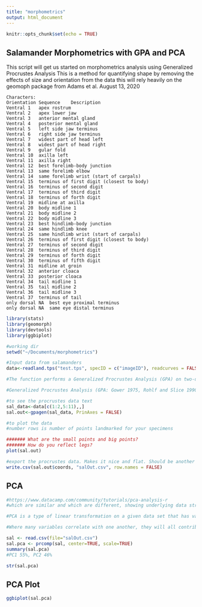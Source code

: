 ```yaml
---
title: "morphometrics"
output: html_document
---
```


```r
knitr::opts_chunk$set(echo = TRUE)
```

## Salamander Morphometrics with GPA and PCA
This script will get us started on morphometrics analysis using Generalized Procrustes Analysis
This is a method for quantifying shape by removing the effects of size and orientation from the data
this will rely heavily on the geomoph package from Adams et al. August 13, 2020

```
Characters:
Orientation	Sequence	Description
Ventral	1	apex rostrum
Ventral	2	apex lower jaw
Ventral	3	anterior mental gland
Ventral	4	posterior mental gland
Ventral	5	left side jaw terminus
Ventral	6	right side jaw terminus
Ventral	7	widest part of head left
Ventral	8	widest part of head right
Ventral	9	gular fold
Ventral	10	axilla left
Ventral	11	axilla right
Ventral	12	best forelimb-body junction
Ventral	13	same forelimb elbow
Ventral	14	same forelimb wrist (start of carpals)
Ventral	15	terminus of first digit (closest to body)
Ventral	16	terminus of second digit
Ventral	17	terminus of third digit
Ventral	18	terminus of forth digit
Ventral	19	midline at axilla
Ventral	20	body midline 1
Ventral	21	body midline 2
Ventral	22	body midline 3
Ventral	23	best hindlimb-body junction
Ventral	24	same hindlimb knee
Ventral	25	same hindlimb wrist (start of carpals)
Ventral	26	terminus of first digit (closest to body)
Ventral	27	terminus of second digit
Ventral	28	terminus of third digit
Ventral	29	terminus of forth digit
Ventral	30	terminus of fifth digit
Ventral	31	midline at groin
Ventral	32	anterior cloaca
Ventral	33	posterior cloaca
Ventral	34	tail midline 1
Ventral	35	tail midline 2
Ventral	36	tail midline 3
Ventral	37	terminus of tail
only dorsal	NA	best eye proximal terminus
only dorsal	NA	same eye distal terminus
```

```r
library(stats)
library(geomorph)
library(devtools)
library(ggbiplot)

#working dir
setwd("~/Documents/morphometrics")

#Input data from salamanders
data<-readland.tps("test.tps", specID = c("imageID"), readcurves = FALSE, warnmsg = TRUE)

#The function performs a Generalized Procrustes Analysis (GPA) on two-dimensional or three-dimensional landmark coordinates. The analysis can be performed on fixed landmark points, semilandmarks on curves, semilandmarks on surfaces, or any combination. If data are provided in the form of a 3D array, all landmarks and semilandmarks are contained in this object. If this is the only component provided, the function will treat all points as if they were fixed landmarks. To designate some points as semilandmarks, one uses the "curves=" or "surfaces=" options (or both). To include semilandmarks on curves, a matrix defining which landmarks are to be treated as semilandmarks is provided using the "curves=" option. This matrix contains three columns that specify the semilandmarks and two neighboring landmarks which are used to specify the tangent direction for sliding. The matrix may be generated using the function define.sliders). Likewise, to include semilandmarks on surfaces, one must specify a vector listing which landmarks are to be treated as surface semilandmarks using the "surfaces=" option. The "ProcD=FALSE" option (the default) will slide the semilandmarks based on minimizing bending energy, while "ProcD=TRUE" will slide the semilandmarks along their tangent directions using the Procrustes distance criterion. The Procrustes-aligned specimens may be projected into tangent space using the "Proj=TRUE" option. The function also outputs a matrix of pairwise Procrustes Distances, which correspond to Euclidean distances between specimens in tangent space if "Proj=TRUE", or to the geodesic distances in shape space if "Proj=FALSE". NOTE: Large datasets may exceed the memory limitations of R.

#Generalized Procrustes Analysis (GPA: Gower 1975, Rohlf and Slice 1990) is the primary means by which shape variables are obtained from landmark data (for a general overview of geometric morphometrics see Bookstein 1991, Rohlf and Marcus 1993, Adams et al. 2004, Zelditch et al. 2012, Mitteroecker and Gunz 2009, Adams et al. 2013). GPA translates all specimens to the origin, scales them to unit-centroid size, and optimally rotates them (using a least-squares criterion) until the coordinates of corresponding points align as closely as possible. The resulting aligned Procrustes coordinates represent the shape of each specimen, and are found in a curved space related to Kendall's shape space (Kendall 1984). Typically, these are projected into a linear tangent space yielding Kendall's tangent space coordinates (i.e., Procrustes shape variables), which are used for subsequent multivariate analyses (Dryden and Mardia 1993, Rohlf 1999). Additionally, any semilandmarks on curves and surfaces are slid along their tangent directions or tangent planes during the superimposition (see Bookstein 1997; Gunz et al. 2005). Presently, two implementations are possible: 1) the locations of semilandmarks can be optimized by minimizing the bending energy between the reference and target specimen (Bookstein 1997), or by minimizing the Procrustes distance between the two (Rohlf 2010). Note that specimens are NOT automatically reflected to improve the GPA-alignment.

#to see the procrustes data text
sal_data<-data[c(1:2,5:11),,]
sal.out<-gpagen(sal_data, PrinAxes = FALSE)

#to plot the data
#number rows is number of points landmarked for your specimens

####### What are the small points and big points?
####### How do you reflect legs?
plot(sal.out)

#export the procrustes data. Makes it nice and flat. Should be another way to do this.
write.csv(sal.out$coords, "salOut.csv", row.names = FALSE)
```

## PCA
```r
#https://www.datacamp.com/community/tutorials/pca-analysis-r
#which are similar and which are different, showing underlying data structure. They are the directions where there is the most variance, the directions where the data is most spread out. This means that we try to find the straight line that best spreads the data out when it is projected along it. This is the first principal component, the straight line that shows the most substantial variance in the data.

#PCA is a type of linear transformation on a given data set that has values for a certain number of variables (coordinates) for a certain amount of spaces. This linear transformation fits this dataset to a new coordinate system in such a way that the most significant variance is found on the first coordinate, and each subsequent coordinate is orthogonal to the last and has a lesser variance. In this way, you transform a set of x correlated variables over y samples to a set of p uncorrelated principal components over the same samples.

#Where many variables correlate with one another, they will all contribute strongly to the same principal component. Each principal component sums up a certain percentage of the total variation in the dataset. Where your initial variables are strongly correlated with one another, you will be able to approximate most of the complexity in your dataset with just a few principal components. As you add more principal components, you summarize more and more of the original dataset. Adding additional components makes your estimate of the total dataset more accurate, but also more unwieldy.

sal <- read.csv(file="salOut.csv")
sal.pca <- prcomp(sal, center=TRUE, scale=TRUE)
summary(sal.pca)
#PC1 55%, PC2 46%

str(sal.pca)
```

## PCA Plot

```r
ggbiplot(sal.pca)
```
